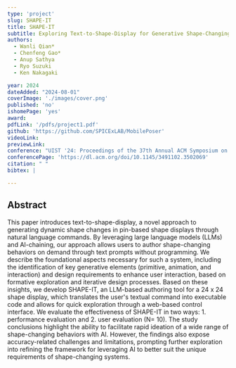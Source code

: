 ```yaml
---
type: 'project'
slug: SHAPE-IT
title: SHAPE-IT
subtitle: Exploring Text-to-Shape-Display for Generative Shape-Changing Behaviors with LLMs
authors:
  - Wanli Qian*
  - Chenfeng Gao*
  - Anup Sathya
  - Ryo Suzuki
  - Ken Nakagaki

year: 2024
dateAdded: "2024-08-01"
coverImage: './images/cover.png'
published: 'no'
ishomePage: 'yes'
award:
pdfLink: '/pdfs/project1.pdf'
github: 'https://github.com/SPICExLAB/MobilePoser'
videoLink:
previewLink:
conference: "UIST '24: Proceedings of the 37th Annual ACM Symposium on User Interface Software and Technology"
conferencePage: 'https://dl.acm.org/doi/10.1145/3491102.3502069'
citation: " "
bibtex: |

---
```


## Abstract

This paper introduces text-to-shape-display, a novel approach to generating dynamic shape changes in pin-based shape displays through natural language commands. By leveraging large language models (LLMs) and AI-chaining, our approach allows users to author shape-changing behaviors on demand through text prompts without programming. We describe the foundational aspects necessary for such a system, including the identification of key generative elements (primitive, animation, and interaction) and design requirements to enhance user interaction, based on formative exploration and iterative design processes. Based on these insights, we develop SHAPE-IT, an LLM-based authoring tool for a 24 x 24 shape display, which translates the user's textual command into executable code and allows for quick exploration through a web-based control interface. We evaluate the effectiveness of SHAPE-IT in two ways: 1. performance evaluation and 2. user evaluation (N= 10). The study conclusions highlight the ability to facilitate rapid ideation of a wide range of shape-changing behaviors with AI. However, the findings also expose accuracy-related challenges and limitations, prompting further exploration into refining the framework for leveraging AI to better suit the unique requirements of shape-changing systems.


